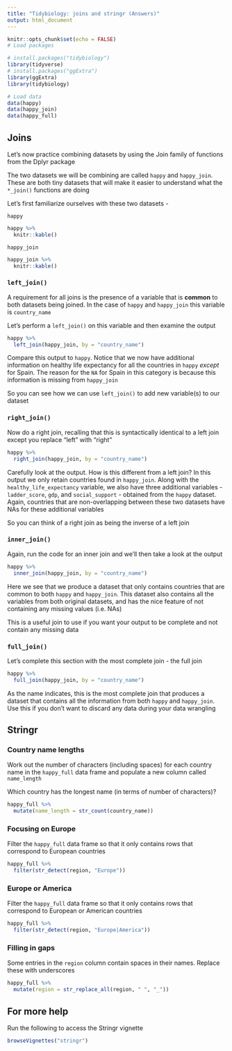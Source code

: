 ```yaml
---
title: "Tidybiology: joins and stringr (Answers)"
output: html_document
---
```


```r
knitr::opts_chunk$set(echo = FALSE)
# Load packages

# install.packages("tidybiology")
library(tidyverse)
# install.packages("ggExtra")
library(ggExtra)
library(tidybiology)

# Load data
data(happy)
data(happy_join)
data(happy_full)
```

## Joins

Let's now practice combining datasets by using the Join family of functions from the Dplyr package

The two datasets we will be combining are called `happy` and `happy_join`. These are both tiny datasets that will make it easier to understand what the `*_join()` functions are doing  

Let's first familiarize ourselves with these two datasets - 

`happy`
```r
happy %>% 
  knitr::kable()
```

`happy_join`  
```r
happy_join %>% 
  knitr::kable()
```

### `left_join()`

A requirement for all joins is the presence of a variable that is **common** to both datasets being joined. In the case of `happy` and `happy_join` this variable is `country_name` 

Let's perform a `left_join()` on this variable and then examine the output 

```r
happy %>% 
  left_join(happy_join, by = "country_name")
```

Compare this output to `happy`. Notice that we now have additional information on healthy life expectancy for all the countries in `happy` *except* for Spain. The reason for the `NA` for Spain in this category is because this information is missing from `happy_join`  

So you can see how we can use `left_join()` to add new variable(s) to our dataset 

### `right_join()`

Now do a right join, recalling that this is syntactically identical to a left join except you replace "left" with "right"  

```r
happy %>% 
  right_join(happy_join, by = "country_name")
```

Carefully look at the output. How is this different from a left join? In this output we only retain countries found in `happy_join`. Along with the `healthy_life_expectancy` variable, we also have three additional variables - `ladder_score`, `gdp`, and `social_support` - obtained from the `happy` dataset. Again, countries that are non-overlapping between these two datasets have NAs for these additional variables   

So you can think of a right join as being the inverse of a left join  

### `inner_join()`

Again, run the code for an inner join and we'll then take a look at the output  

```r
happy %>% 
  inner_join(happy_join, by = "country_name")
```

Here we see that we produce a dataset that only contains countries that are common to both `happy` and `happy_join`. This dataset also contains all the variables from both original datasets, and has the nice feature of not containing any missing values (i.e. NAs)

This is a useful join to use if you want your output to be complete and not contain any missing data 

### `full_join()`

Let's complete this section with the most complete join - the full join 

```r
happy %>% 
  full_join(happy_join, by = "country_name")
```

As the name indicates, this is the most complete join that produces a dataset that contains all the information from both `happy` and `happy_join`. Use this if you don't want to discard any data during your data wrangling 

## Stringr 

### Country name lengths

Work out the number of characters (including spaces) for each country name in the `happy_full` data frame and populate a new column called `name_length` 

Which country has the longest name (in terms of number of characters)?

```r
happy_full %>% 
  mutate(name_length = str_count(country_name))
```

### Focusing on Europe 

Filter the `happy_full` data frame so that it only contains rows that correspond to European countries

```r
happy_full %>% 
  filter(str_detect(region, "Europe"))
```

### Europe or America 

Filter the `happy_full` data frame so that it only contains rows that correspond to European or American countries

```r
happy_full %>% 
  filter(str_detect(region, "Europe|America"))
```

### Filling in gaps

Some entries in the `region` column contain spaces in their names. Replace these with underscores

```r
happy_full %>% 
  mutate(region = str_replace_all(region, " ", "_"))
```

## For more help

Run the following to access the Stringr vignette

```r
browseVignettes("stringr")
```


